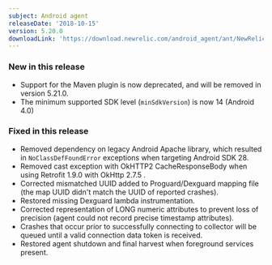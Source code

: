```yaml
---
subject: Android agent
releaseDate: '2018-10-15'
version: 5.20.0
downloadLink: 'https://download.newrelic.com/android_agent/ant/NewRelic_Android_Agent_5.20.0.zip'
---
```


### New in this release

* Support for the Maven plugin is now deprecated, and will be removed in version 5.21.0.
* The minimum supported SDK level (`minSdkVersion`) is now 14 (Android 4.0)

### Fixed in this release

* Removed dependency on legacy Android Apache library, which resulted in `NoClassDefFoundError` exceptions when targeting Android SDK 28.
* Removed cast exception with OkHTTP2 CacheResponseBody when using Retrofit 1.9.0 with OkHttp 2.7.5 .
* Corrected mismatched UUID added to Proguard/Dexguard mapping file (the map UUID didn't match the UUID of reported crashes).
* Restored missing Dexguard lambda instrumentation.
* Corrected representation of LONG numeric attributes to prevent loss of precision (agent could not record precise timestamp attributes).
* Crashes that occur prior to successfully connecting to collector will be queued until a valid connection data token is received.
* Restored agent shutdown and final harvest when foreground services present.
